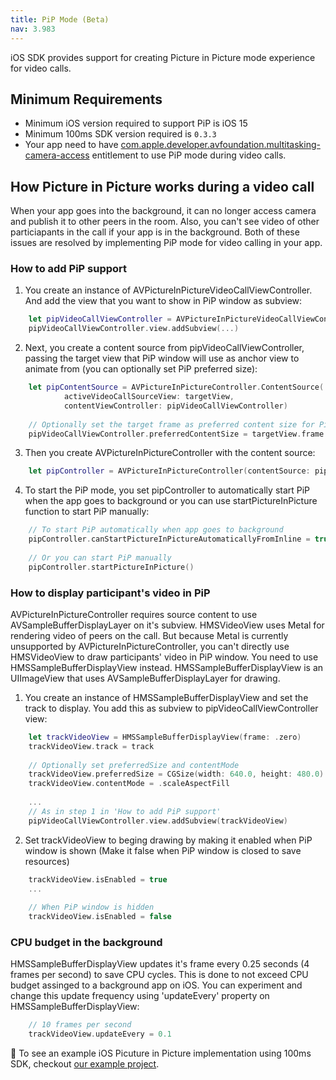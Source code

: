 ```yaml
---
title: PiP Mode (Beta)
nav: 3.983
---
```


iOS SDK provides support for creating Picture in Picture mode experience for video calls.

## Minimum Requirements

-   Minimum iOS version required to support PiP is iOS 15
-   Minimum 100ms SDK version required is `0.3.3`
-   Your app need to have [com.apple.developer.avfoundation.multitasking-camera-access](https://developer.apple.com/documentation/bundleresources/entitlements/com_apple_developer_avfoundation_multitasking-camera-access) entitlement to use PiP mode during video calls.

## How Picture in Picture works during a video call

When your app goes into the background, it can no longer access camera and publish it to other peers in the room. Also, you can't see video of other particiapants in the call if your app is in the background. Both of these issues are resolved by implementing PiP mode for video calling in your app.

### How to add PiP support

1. You create an instance of AVPictureInPictureVideoCallViewController. And add the view that you want to show in PiP window as subview:

```swift
    let pipVideoCallViewController = AVPictureInPictureVideoCallViewController()
    pipVideoCallViewController.view.addSubview(...)
  ```

2. Next, you create a content source from pipVideoCallViewController, passing the target view that PiP window will use as anchor view to animate from (you can optionally set PiP preferred size):

```swift
    let pipContentSource = AVPictureInPictureController.ContentSource(
            activeVideoCallSourceView: targetView,
            contentViewController: pipVideoCallViewController)
            
    // Optionally set the target frame as preferred content size for PiP window
    pipVideoCallViewController.preferredContentSize = targetView.frame.size
  ```
  
3. Then you create AVPictureInPictureController with the content source:

```swift
    let pipController = AVPictureInPictureController(contentSource: pipContentSource)
  ```
  
4. To start the PiP mode, you set pipController to automatically start PiP when the app goes to background or you can use startPictureInPicture function to start PiP manually:

```swift
    // To start PiP automatically when app goes to background
    pipController.canStartPictureInPictureAutomaticallyFromInline = true
            
    // Or you can start PiP manually
    pipController.startPictureInPicture()
  ```
  
### How to display participant's video in PiP

AVPictureInPictureController requires source content to use AVSampleBufferDisplayLayer on it's subview. HMSVideoView uses Metal for rendering video of peers on the call. But because Metal is currently unsupported by AVPictureInPictureController, you can't directly use HMSVideoView to draw participants' video in PiP window. You need to use HMSSampleBufferDisplayView instead. HMSSampleBufferDisplayView is an UIImageView that uses AVSampleBufferDisplayLayer for drawing.

1. You create an instance of HMSSampleBufferDisplayView and set the track to display. You add this as subview to pipVideoCallViewController view:

```swift
    let trackVideoView = HMSSampleBufferDisplayView(frame: .zero)
    trackVideoView.track = track
    
    // Optionally set preferredSize and contentMode
    trackVideoView.preferredSize = CGSize(width: 640.0, height: 480.0)
    trackVideoView.contentMode = .scaleAspectFill
    
    ...
    // As in step 1 in 'How to add PiP support'
    pipVideoCallViewController.view.addSubview(trackVideoView)
  ```
  
2. Set trackVideoView to beging drawing by making it enabled when PiP window is shown (Make it false when PiP window is closed to save resources)

```swift
    trackVideoView.isEnabled = true
    ...
    
    // When PiP window is hidden
    trackVideoView.isEnabled = false
  ```
  
### CPU budget in the background
HMSSampleBufferDisplayView updates it's frame every 0.25 seconds (4 frames per second) to save CPU cycles. This is done to not exceed CPU budget assinged to a background app on iOS. You can experiment and change this update frequency using 'updateEvery' property on HMSSampleBufferDisplayView:

```swift
    // 10 frames per second
    trackVideoView.updateEvery = 0.1
  ```

👀 To see an example iOS Picuture in Picture implementation using 100ms SDK, checkout [our example project](https://github.com/100mslive/100ms-ios-sdk/tree/main/Example).
